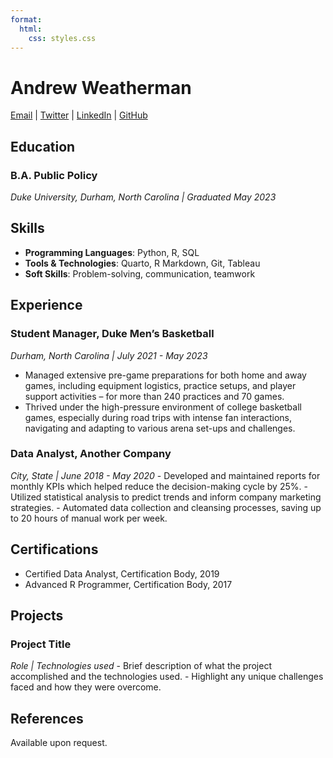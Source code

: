 ```yaml
---
format: 
  html:
    css: styles.css
---
```


# Andrew Weatherman
[Email](mailto:andrew@aweatherman.com) | [Twitter](https://twitter.com/andreweatherman) | [LinkedIn](https://linkedin.com/in/yourprofile) | [GitHub](https://github.com/yourusername)

## Education

### B.A. Public Policy
*Duke University, Durham, North Carolina | Graduated May 2023*

## Skills
- **Programming Languages**: Python, R, SQL
- **Tools & Technologies**: Quarto, R Markdown, Git, Tableau
- **Soft Skills**: Problem-solving, communication, teamwork

## Experience

### Student Manager, Duke Men's Basketball
*Durham, North Carolina | July 2021 - May 2023*

  - Managed extensive pre-game preparations for both home and away games, including equipment logistics, practice setups, and player support activities – for more than 240 practices and 70 games.
  - Thrived under the high-pressure environment of college basketball games, especially during road trips with intense fan interactions, navigating and adapting to various arena set-ups and challenges.

### Data Analyst, Another Company
*City, State | June 2018 - May 2020*
- Developed and maintained reports for monthly KPIs which helped reduce the decision-making cycle by 25%.
- Utilized statistical analysis to predict trends and inform company marketing strategies.
- Automated data collection and cleansing processes, saving up to 20 hours of manual work per week.

## Certifications
- Certified Data Analyst, Certification Body, 2019
- Advanced R Programmer, Certification Body, 2017

## Projects

### Project Title
*Role | Technologies used*
- Brief description of what the project accomplished and the technologies used.
- Highlight any unique challenges faced and how they were overcome.

## References
Available upon request.

